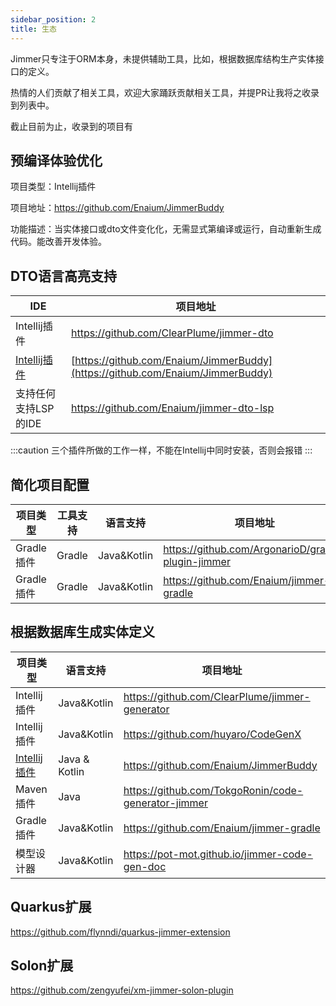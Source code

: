 ```yaml
---
sidebar_position: 2
title: 生态
---
```


Jimmer只专注于ORM本身，未提供辅助工具，比如，根据数据库结构生产实体接口的定义。

热情的人们贡献了相关工具，欢迎大家踊跃贡献相关工具，并提PR让我将之收录到列表中。

截止目前为止，收录到的项目有

## 预编译体验优化

项目类型：Intellij插件

项目地址：https://github.com/Enaium/JimmerBuddy

功能描述：当实体接口或dto文件变化化，无需显式第编译或运行，自动重新生成代码。能改善开发体验。

## DTO语言高亮支持

|IDE|项目地址|
|---|---|
|Intellij插件|https://github.com/ClearPlume/jimmer-dto|
|[Intellij插件](https://plugins.jetbrains.com/plugin/26622-jimmer-buddy) | [https://github.com/Enaium/JimmerBuddy](https://github.com/Enaium/JimmerBuddy)|
|支持任何支持LSP的IDE|https://github.com/Enaium/jimmer-dto-lsp|

:::caution
三个插件所做的工作一样，不能在Intellij中同时安装，否则会报错
:::

## 简化项目配置

|项目类型|工具支持|语言支持|项目地址|
|---|---|---|---|
|Gradle插件|Gradle|Java&Kotlin|https://github.com/ArgonarioD/gradle-plugin-jimmer|
|Gradle插件|Gradle|Java&Kotlin|https://github.com/Enaium/jimmer-gradle|

## 根据数据库生成实体定义

|项目类型|语言支持|项目地址|
|---|---|---|
|Intellij插件|Java&Kotlin|https://github.com/ClearPlume/jimmer-generator|
|Intellij插件|Java&Kotlin|https://github.com/huyaro/CodeGenX|
|[Intellij插件](https://plugins.jetbrains.com/plugin/26622-jimmer-buddy)|Java & Kotlin|https://github.com/Enaium/JimmerBuddy|
|Maven插件|Java|https://github.com/TokgoRonin/code-generator-jimmer|
|Gradle插件|Java&Kotlin|https://github.com/Enaium/jimmer-gradle|
|模型设计器|Java&Kotlin|https://pot-mot.github.io/jimmer-code-gen-doc|

## Quarkus扩展

https://github.com/flynndi/quarkus-jimmer-extension

## Solon扩展

https://github.com/zengyufei/xm-jimmer-solon-plugin

